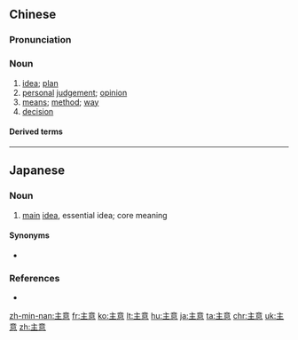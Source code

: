 ==Chinese==
{{zh-forms}}

===Pronunciation===
{{zh-pron
|m=zhǔyì,zhúyì,tl=y,2tl=y,2nb=variant in Mainland
|c=zyu2 ji3
|h=pfs=chú-yi
|mn=chú-ì
|cat=n
}}

===Noun===
{{zh-noun}}

# [[idea]]; [[plan]]
# [[personal]] [[judgement]]; [[opinion]]
# [[means]]; [[method]]; [[way]]
# [[decision]]

====Derived terms====
{{zh-der|改變主意|出主意|不得主意|好主意|打主意|打定主意|拿主意|歪主意|沒主意|沒了主意|沒得主意|沒有主意|餿主意|鬼主意}}

{{zh-cat|Beginning}}

----

==Japanese==
{{ja-kanjitab|しゅ|い|yomi=on}}

===Noun===
{{ja-noun|しゅい}}

# [[main]] [[idea]], essential idea; core meaning

====Synonyms====
* {{ja-r|主眼|しゅがん}}

===References===
* {{R:Shogakukan}}

[[zh-min-nan:主意]]
[[fr:主意]]
[[ko:主意]]
[[lt:主意]]
[[hu:主意]]
[[ja:主意]]
[[ta:主意]]
[[chr:主意]]
[[uk:主意]]
[[zh:主意]]